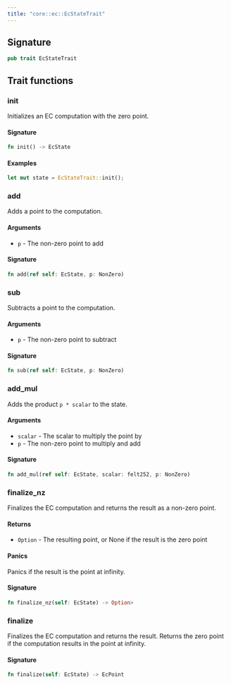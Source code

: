 ```yaml
---
title: "core::ec::EcStateTrait"
---
```






## Signature

```rust
pub trait EcStateTrait
```



## Trait functions

### init



Initializes an EC computation with the zero point.

#### Signature

```rust
fn init() -> EcState
```



#### Examples

```rust
let mut state = EcStateTrait::init();
```





### add



Adds a point to the computation.
#### Arguments

- `p` - The non-zero point to add





#### Signature

```rust
fn add(ref self: EcState, p: NonZero)
```


### sub



Subtracts a point to the computation.
#### Arguments

- `p` - The non-zero point to subtract





#### Signature

```rust
fn sub(ref self: EcState, p: NonZero)
```


### add_mul



Adds the product `p * scalar` to the state.
#### Arguments

- `scalar` - The scalar to multiply the point by
- `p` - The non-zero point to multiply and add





#### Signature

```rust
fn add_mul(ref self: EcState, scalar: felt252, p: NonZero)
```


### finalize_nz



Finalizes the EC computation and returns the result as a non-zero point.
#### Returns

- `Option` - The resulting point, or None if the result is the zero point
#### Panics

Panics if the result is the point at infinity.





#### Signature

```rust
fn finalize_nz(self: EcState) -> Option>
```


### finalize



Finalizes the EC computation and returns the result.
Returns the zero point if the computation results in the point at infinity.





#### Signature

```rust
fn finalize(self: EcState) -> EcPoint
```


